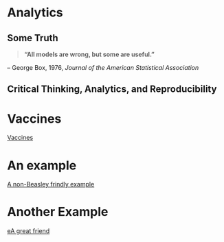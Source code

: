 # Analytics

## Some Truth

::: {.rmdnote} 

>**"All models are wrong, but some are useful."**

-- George Box, 1976, *Journal of the American Statistical Association*

:::


## Critical Thinking, Analytics, and Reproducibility


# Vaccines

[Vaccines](https://www.ncbi.nlm.nih.gov/pmc/articles/PMC5789217/)

# An example

[A non-Beasley frindly example](https://gobluehose.com/news/2023/2/1/bevy-of-newcomers-join-pc-football-program-on-national-signing-day.aspx) 


# Another Example

[eA great friend](https://doctors.prismahealth.org/provider/Megan+Malone+Schellinger/992715)